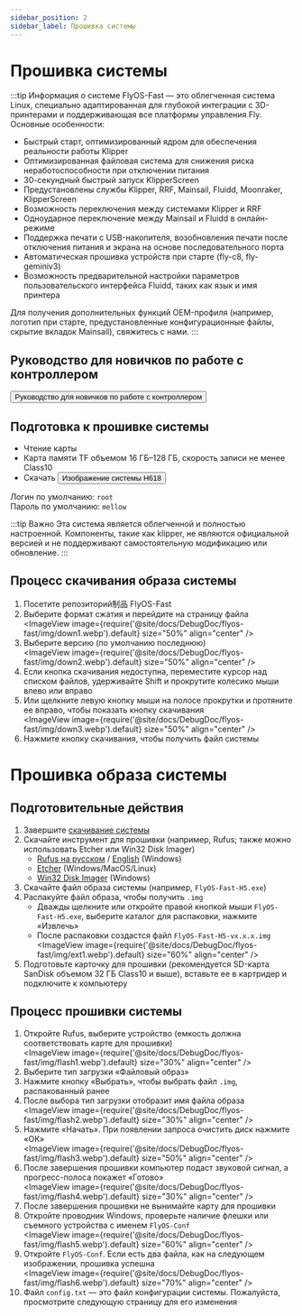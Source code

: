 ```yaml
---
sidebar_position: 2
sidebar_label: Прошивка системы
---
```



# Прошивка системы

:::tip Информация о системе
FlyOS-Fast — это облегченная система Linux, специально адаптированная для глубокой интеграции с 3D-принтерами и поддерживающая все платформы управления Fly. Основные особенности:

- Быстрый старт, оптимизированный ядром для обеспечения реальности работы Klipper
- Оптимизированная файловая система для снижения риска неработоспособности при отключении питания
- 30-секундный быстрый запуск KlipperScreen
- Предустановлены службы Klipper, RRF, Mainsail, Fluidd, Moonraker, KlipperScreen
- Возможность переключения между системами Klipper и RRF
- Одноударное переключение между Mainsail и Fluidd в онлайн-режиме
- Поддержка печати с USB-накопителя, возобновления печати после отключения питания и экрана на основе последовательного порта
- Автоматическая прошивка устройств при старте (fly-c8, fly-geminiv3)
- Возможность предварительной настройки параметров пользовательского интерфейса Fluidd, таких как язык и имя принтера

Для получения дополнительных функций OEM-профиля (например, логотип при старте, предустановленные конфигурационные файлы, скрытие вкладок Mainsail), свяжитесь с нами.
:::

## Руководство для новичков по работе с контроллером

<Button variant="contained" disableElevation href="/docs/DebugDoc/baodian/host/">Руководство для новичков по работе с контроллером</Button>

## Подготовка к прошивке системы

- Чтение карты
- Карта памяти TF объемом 16 ГБ–128 ГБ, скорость записи не менее Class10
- Скачать <Button variant="contained" disableElevation href="https://g-ofpa1390.coding.net/public-artifacts/3D-Printers/flyos-fast/packages">Изображение системы H618</Button>

Логин по умолчанию: `root`  
Пароль по умолчанию: `mellow`

:::tip Важно
Эта система является облегченной и полностью настроенной. Компоненты, такие как klipper, не являются официальной версией и не поддерживают самостоятельную модификацию или обновление.
:::

## Процесс скачивания образа системы

1. Посетите репозиторий制品 FlyOS-Fast
2. Выберите формат сжатия и перейдите на страницу файла  
    <ImageView image={require('@site/docs/DebugDoc/flyos-fast/img/down1.webp').default} size="50%" align="center" />
3. Выберите версию (по умолчанию последнюю)  
    <ImageView image={require('@site/docs/DebugDoc/flyos-fast/img/down2.webp').default} size="50%" align="center" />
4. Если кнопка скачивания недоступна, переместите курсор над списком файлов, удерживайте Shift и прокрутите колесико мыши влево или вправо
5. Или щелкните левую кнопку мыши на полосе прокрутки и протяните ее вправо, чтобы показать кнопку скачивания  
    <ImageView image={require('@site/docs/DebugDoc/flyos-fast/img/down3.webp').default} size="50%" align="center" />
6. Нажмите кнопку скачивания, чтобы получить файл системы

# Прошивка образа системы

## Подготовительные действия

1. Завершите [скачивание системы](https://g-ofpa1390.coding.net/public-artifacts/3D-Printers/flyos-fast/packages)
2. Скачайте инструмент для прошивки (например, Rufus; также можно использовать Etcher или Win32 Disk Imager)
    - [Rufus на русском](https://rufus.ie/zh/#download) / [English](https://rufus.ie/en/#download) (Windows)
    - [Etcher](https://etcher.balena.io/#download-etcher) (Windows/MacOS/Linux)
    - [Win32 Disk Imager](https://sourceforge.net/projects/win32diskimager/) (Windows)
3. Скачайте файл образа системы (например, `FlyOS-Fast-H5.exe`)
4. Распакуйте файл образа, чтобы получить `.img`
    - Дважды щелкните или откройте правой кнопкой мыши `FlyOS-Fast-H5.exe`, выберите каталог для распаковки, нажмите «Извлечь»
    - После распаковки создастся файл `FlyOS-Fast-H5-vx.x.x.img`  
      <ImageView image={require('@site/docs/DebugDoc/flyos-fast/img/ext1.webp').default} size="60%" align="center" />
5. Подготовьте карточку для прошивки (рекомендуется SD-карта SanDisk объемом 32 ГБ Class10 и выше), вставьте ее в картридер и подключите к компьютеру

## Процесс прошивки системы

1. Откройте Rufus, выберите устройство (емкость должна соответствовать карте для прошивки)  
    <ImageView image={require('@site/docs/DebugDoc/flyos-fast/img/flash1.webp').default} size="30%" align="center" />
2. Выберите тип загрузки «Файловый образ»
3. Нажмите кнопку «Выбрать», чтобы выбрать файл `.img`, распакованный ранее
4. После выбора тип загрузки отобразит имя файла образа  
    <ImageView image={require('@site/docs/DebugDoc/flyos-fast/img/flash2.webp').default} size="30%" align="center" />
5. Нажмите «Начать». При появлении запроса очистить диск нажмите «ОК»  
    <ImageView image={require('@site/docs/DebugDoc/flyos-fast/img/flash3.webp').default} size="50%" align="center" />
6. После завершения прошивки компьютер подаст звуковой сигнал, а прогресс-полоса покажет «Готово»  
    <ImageView image={require('@site/docs/DebugDoc/flyos-fast/img/flash4.webp').default} size="30%" align="center" />
7. После завершения прошивки не вынимайте карту для прошивки
8. Откройте проводник Windows, проверьте наличие флешки или съемного устройства с именем `FlyOS-Conf`  
    <ImageView image={require('@site/docs/DebugDoc/flyos-fast/img/flash5.webp').default} size="60%" align="center" />
9. Откройте `FlyOS-Conf`. Если есть два файла, как на следующем изображении, прошивка успешна  
    <ImageView image={require('@site/docs/DebugDoc/flyos-fast/img/flash6.webp').default} size="70%" align="center" />
10. Файл `config.txt` — это файл конфигурации системы. Пожалуйста, просмотрите следующую страницу для его изменения
